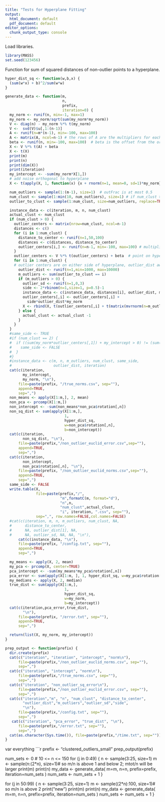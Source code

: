 ```yaml
---
title: "Tests for Hyperplane Fitting"
output:
  html_document: default
  pdf_document: default
editor_options: 
  chunk_output_type: console
---
```


Load libraries.
```r
library(MASS)
set.seed(123456)
```


Function for sum of squared distances of non-outlier points to a hyperplane.
```r
hyper_dist_sq <- function(w,b,x) {
  (sum(w*x) + b)^2/sum(w*w)
}
```


```r
generate_data <- function(m, 
                          n, 
                          prefix, 
                          iteration=0) {
  my_norm <- runif(n, min=-1, max=1)
  my_norm <- my_norm/sqrt(sum(my_norm*my_norm))
  V <- diag(n) - my_norm %*% t(my_norm)
  V <-  svd(V)$u[,1:(n-1)]
  A <- runif(n=m*(n-1), min=-100, max=100)
  A <- matrix(A, ncol=n-1) # the rows of A are the multipliers for each point
  beta <- runif(n, min=-100, max=100)  # beta is the offset from the origin.
  X <- V %*% t(A) + beta
  X <- t(X)
  print(m)
  print(n)
  print(dim(X))
  print(iteration)
  my_intercept <- -sum(my_norm*X[1,])
  # add noise orthogonal to hyperplane
  X <- t(apply(X, 1, function(x) {x + rnorm(n=1, mean=0, sd=1)*my_norm}))

  num_outliers <- sample(1:(m-1), size=1)  # outFrac is at most 0.5
  num_clust <- sample(1:min(10, num_outliers), size=1) # if num_clust > num_outliers, then some clusters won't have outliers and that is handled below
  outlier_to_clust <- sample(1:num_clust, size=num_outliers, replace=TRUE)

  instance_data <- c(iteration, m, n, num_clust)
  actual_clust <- num_clust
  if (num_clust > 0) {
    outlier_centers <- matrix(nrow=num_clust, ncol=n-1)
    distances <- c()
    for (i in 1:num_clust) {
      distance_to_center <- runif(n=1,50,100)
      distances <- c(distances, distance_to_center)
      outlier_centers[i,] <- runif(n=n-1, min=-100, max=100) # multipliers
    }
    outlier_centers <- V %*% t(outlier_centers) + beta  # point on hyperplane
    for (i in 1:num_clust) {
    # outlier centers are on either side of hyperplane, outlier_dist away along the normal vector
      outlier_dist <- runif(n=1,min=1000, max=10000)
      m_outliers <- sum(outlier_to_clust == i)
      if (m_outliers > 0) {
        outlier_sd <- runif(n=1,0,3)
        side <- 2*rbinom(n=1,size=1, p=0.5)-1
        instance_data <- c(instance_data, distances[i], outlier_dist, m_outliers, outlier_sd, side)
        outlier_centers[,i] <- outlier_centers[,i] + 
          side*outlier_dist*my_norm
        X <- rbind(X, t(outlier_centers[,i] + t(matrix(mvrnorm(n=m_outliers, mu=rep(0,n), Sigma=outlier_sd*diag(n)), nrow=m_outliers))))
      } else {
        actual_clust <- actual_clust -1
      }
    }
  }
  #same_side <- TRUE
  #if (num_clust == 2) {
  #  if ((sum(my_norm*outlier_centers[,1]) + my_intercept > 0) != (sum(my_norm*outlier_centers[,2]) + my_intercept > 0)) {
  #    same_side <- FALSE 
  #  }
  #}
  #instance_data <- c(m, n, m_outliers, num_clust, same_side,
  #                   outlier_dist, iteration)
  cat(c(iteration,
        my_intercept, 
        my_norm, "\n"), 
      file=paste(prefix, "/true_norms.csv", sep=""), 
      append=TRUE,
      sep=",")
  non_means <- apply(X[1:m,], 2, mean)
  non_pca <- prcomp(X[1:m,])
  non_intercept <- -sum(non_means*non_pca$rotation[,n])
  non_sq_dist <- sum(apply(X[1:m,],  
                           1,  
                           hyper_dist_sq,  
                           w=non_pca$rotation[,n],   
                           b=non_intercept))
  cat(c(iteration,
        non_sq_dist, "\n"),
      file=paste(prefix,"/non_outlier_euclid_error.csv",sep=""), 
      append=TRUE,
      sep=",") 
  cat(c(iteration, 
        non_intercept,
        non_pca$rotation[,n], "\n"), 
      file=paste(prefix, "/non_outlier_euclid_norms.csv",sep=""), 
      append=TRUE,
      sep=",")
  same_side <- FALSE
  write.table(X,
              file=paste(prefix,"/",
                         "m",formatC(m, format="d"),
                         "n",n,
                         "num_clust",actual_clust,
                         "i", iteration, ".csv", sep=""),
              sep=",", row.names=FALSE,col.names=FALSE)
  #cat(c(iteration, m, n, m_outliers, num_clust, NA,
  #      distance_to_center,
  #      NA, outlier_dist[1], NA,
  #      NA, outlier_sd, NA, NA, "\n"),
      cat(c(instance_data, "\n"),
      file=paste(prefix, "/config.txt", sep=""),
      append=TRUE,
      sep=",")

  my_means <- apply(X, 2, mean)
  my_pca <- prcomp(X, center=TRUE)
  pca_intercept <- -sum(my_means*my_pca$rotation[,n])
  pca_error <- sum(apply(X[1:m, ], 1, hyper_dist_sq, w=my_pca$rotation[,n], b=pca_intercept))
  my_medians <- apply(X, 2, median)
  true_dist <- sum(apply(X[1:m,], 
                           1,  
                           hyper_dist_sq,  
                           w=my_norm,
                           b=my_intercept))
  cat(c(iteration,pca_error,true_dist,
        "\n"),
      file=paste(prefix, "/error.txt", sep=""),
      append=TRUE,
      sep=",")

  return(list(X, my_norm, my_intercept))
}
```

```r
prep_output <- function(prefix) {
  dir.create(prefix)
  cat(c("iteration", "iteration", "intercept", "norm\n"),
      file=paste(prefix,"/non_outlier_euclid_norms.csv", sep=""), 
      sep=",") 
  cat(c("iteration", "intercept", "norm\n"), 
      file=paste(prefix,"/true_norms.csv", sep=""), 
      sep=",") 
  cat(c("iteration", "non_outlier_sq_error\n"), 
      file=paste(prefix,"/non_outlier_euclid_error.csv", sep=""), 
      sep=",") 
  cat(c("iteration","m", "n", "num_clust", "distance_to_center", 
        "outlier_dist","m_outliers","outlier_sd","side", 
        "\n"), 
      file=paste(prefix,"/config.txt", sep=""), 
      sep=",") 
   cat(c("iteration", "pca_error", "true_dist", "\n"), 
      file=paste(prefix,"/error.txt", sep=""), 
      sep=",") 
  cat(as.character(Sys.time()), file=paste(prefix,"/time.txt", sep=""))
}
```



var everything
```r
prefix <- "clustered_outliers_small"
prep_output(prefix)


num_sets <- 0
# 10 <= n <= 150
for (j in 0:49) {
  n <- sample(3:25, size=1) 
  m <- sample(n:(2*n), size=1)# so m/n is above 1 and below 2; mtot/n will be larger
  print(m)
  print(n)
  my_data <- generate_data( 
         m=m, 
         n=n, 
         prefix=prefix,
         iteration=num_sets
        )
  num_sets <- num_sets + 1
}

for (j in 50:99) {
  n <- sample(3:25, size=1) 
  m <- sample((2*n):100, size=1)# so m/n is above 2
  print("new")
  print(m)
  print(n)
  my_data <- generate_data( 
         m=m, 
         n=n, 
         prefix=prefix,
         iteration=num_sets
        )
  num_sets <- num_sets + 1
}





